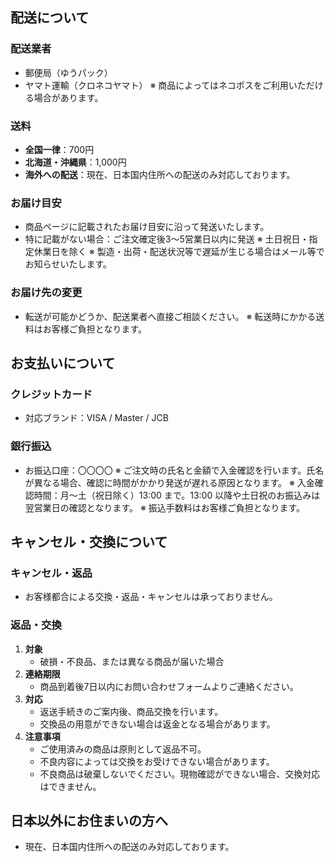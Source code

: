## 配送について

### 配送業者

* 郵便局（ゆうパック）
* ヤマト運輸（クロネコヤマト）
※ 商品によってはネコポスをご利用いただける場合があります。

### 送料

* **全国一律**：700円
* **北海道・沖縄県**：1,000円
* **海外への配送**：現在、日本国内住所への配送のみ対応しております。

### お届け目安

* 商品ページに記載されたお届け目安に沿って発送いたします。
* 特に記載がない場合：ご注文確定後3〜5営業日以内に発送
※ 土日祝日・指定休業日を除く
※ 製造・出荷・配送状況等で遅延が生じる場合はメール等でお知らせいたします。

### お届け先の変更

* 転送が可能かどうか、配送業者へ直接ご相談ください。
※ 転送時にかかる送料はお客様ご負担となります。

## お支払いについて

### クレジットカード
* 対応ブランド：VISA / Master / JCB

### 銀行振込
* お振込口座：〇〇〇〇
※ ご注文時の氏名と金額で入金確認を行います。氏名が異なる場合、確認に時間がかかり発送が遅れる原因となります。
※ 入金確認時間：月〜土（祝日除く）13:00 まで。13:00 以降や土日祝のお振込みは翌営業日の確認となります。
※ 振込手数料はお客様ご負担となります。

## キャンセル・交換について

### キャンセル・返品

* お客様都合による交換・返品・キャンセルは承っておりません。

### 返品・交換

1. **対象**
   * 破損・不良品、または異なる商品が届いた場合
2. **連絡期限**
   * 商品到着後7日以内にお問い合わせフォームよりご連絡ください。
3. **対応**
   * 返送手続きのご案内後、商品交換を行います。
   * 交換品の用意ができない場合は返金となる場合があります。
4. **注意事項**
   * ご使用済みの商品は原則として返品不可。
   * 不良内容によっては交換をお受けできない場合があります。
   * 不良商品は破棄しないでください。現物確認ができない場合、交換対応はできません。

## 日本以外にお住まいの方へ

* 現在、日本国内住所への配送のみ対応しております。
